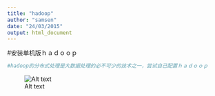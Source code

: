 ```yaml
---
title: "hadoop"
author: "samsen"
date: "24/03/2015"
output: html_document
---
```


#安装单机版ｈａｄｏｏｐ

```r
#hadoop的分布式处理是大数据处理的必不可少的技术之一，尝试自己配置ｈａｄｏｏｐ
```

![Alt text](photoes/hadoop.png)
